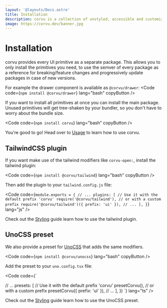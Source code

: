 ```yaml
---
layout: '@layouts/Docs.astro'
title: Installation
description: corvu is a collection of unstyled, accessible and customizable UI primitives for SolidJS
image: https://corvu.dev/banner.jpg
---
```


# Installation
corvu provides every UI primitive as a separate package. This allows you to only install the primitives you need, to use the semver of every package as a reference for breaking/feature changes and progressively update packages in case of new versions.

For example the drawer component is available as `@corvu/drawer`:
<Code code={`
npm install @corvu/drawer
`} lang="bash" copyButton />

If you want to install all primitives at once you can install the main package. Unused primitives will get tree-shaken by your bundler, so you don't have to worry about the bundle size.

<Code code={`
npm install corvu
`} lang="bash" copyButton />

You're good to go! Head over to [Usage](/docs/state/) to learn how to use corvu.

## TailwindCSS plugin
If you want make use of the tailwind modifiers like `corvu-open:`, install the tailwind plugin:

<Code code={`
npm install @corvu/tailwind
`} lang="bash" copyButton />

Then add the plugin to your `tailwind.config.js` file:

<Code code={`
module.exports = {
  // ...
  plugins: [
    // Use it with the default prefix 'corvu'
    require('@corvu/tailwind'),
    // or with a custom prefix
    require('@corvu/tailwind')({ prefix: 'ui' }),
    // ...
  ],
}
`} lang="js" />

Check out the [Styling](/docs/styling/) guide learn how to use the tailwind plugin.

## UnoCSS preset
We also provide a preset for [UnoCSS](https://unocss.dev/) that adds the same modifiers.

<Code code={`
npm install @corvu/unocss
`} lang="bash" copyButton />

Add the preset to your `uno.config.tsx` file:

<Code code={`

  // ...
  presets: [
    // Use it with the default prefix 'corvu'
    presetCorvu(),
    // or with a custom prefix
    presetCorvu({ prefix: 'ui' }),
    // ...
  ],
})
`} lang="ts" />

Check out the [Styling](/docs/styling/) guide learn how to use the UnoCSS preset.

